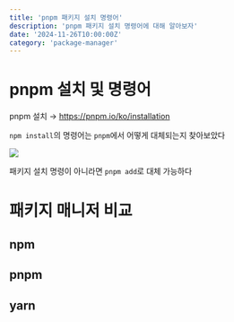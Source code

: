 ```yaml
---
title: 'pnpm 패키지 설치 명령어'
description: 'pnpm 패키지 설치 명령어에 대해 알아보자'
date: '2024-11-26T10:00:00Z'
category: 'package-manager'
---
```


# pnpm 설치 및 명령어

pnpm 설치 → https://pnpm.io/ko/installation

`npm install`의 명령어는 `pnpm`에서 어떻게 대체되는지 찾아보았다

![](/images/posts/pnpm-install-cli/01.png)

패키지 설치 명령이 아니라면 `pnpm add`로 대체 가능하다

# 패키지 매니저 비교

## npm

## pnpm

## yarn
